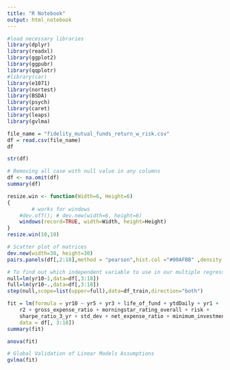 ```yaml
---
title: "R Notebook"
output: html_notebook
---
```


```r
#load necessary libraries
library(dplyr)
library(readxl)
library(ggplot2)
library(ggpubr)
library(qqplotr)
#library(car)
library(e1071)
library(nortest)
library(BSDA)
library(psych)
library(caret)
library(leaps)
library(gvlma)
```

```r
file_name = "fidelity_mutual_funds_return_w_risk.csv"
df = read.csv(file_name)
df
```

```r
str(df)
```

```r
# Removing all case with null value in any columns
df <- na.omit(df)
summary(df)
```


```r
resize.win <- function(Width=6, Height=6)
{
        # works for windows
    #dev.off(); # dev.new(width=6, height=6)
    windows(record=TRUE, width=Width, height=Height)
}
resize.win(10,10)
```

```r
# Scatter plot of matrices
dev.new(width=30, height=30)
pairs.panels(df[,2:18],method = "pearson",hist.col ="#00AFBB" ,density = TRUE,ellipses = TRUE )
```



```r
# To find out which independent variable to use in our multiple regression we are going to use the step wise regression
null=lm(yr10~1,data=df[,3:18])
full=lm(yr10~.,data=df[,3:18])
step(null,scope=list(upper=full),data=df_train,direction="both")
```


```r
fit = lm(formula = yr10 ~ yr5 + yr3 + life_of_fund + ytdDaily + yr1 + 
    r2 + gross_expense_ratio + morningstar_rating_overall + risk + 
    sharpe_ratio_3_yr + std_dev + net_expense_ratio + minimum_investment, 
    data = df[, 3:18])
summary(fit)
```

```r
anova(fit)
```

```r
# Global Validation of Linear Models Assumptions
gvlma(fit)
```





















